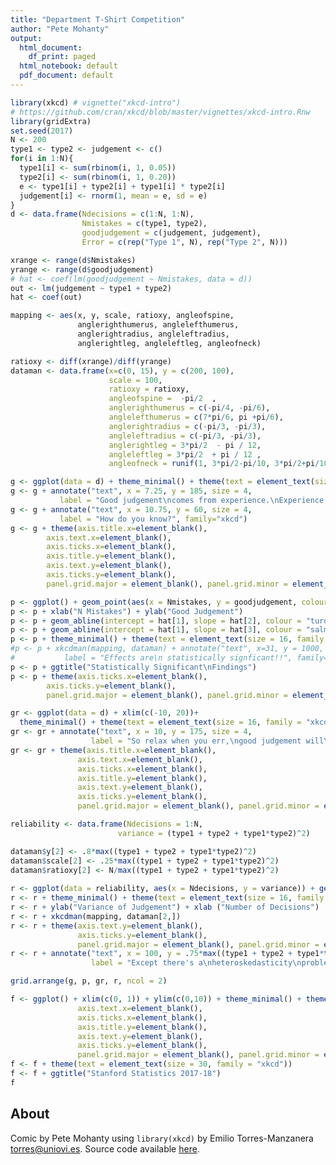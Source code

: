 ```yaml
---
title: "Department T-Shirt Competition"
author: "Pete Mohanty"
output:
  html_document:
    df_print: paged
  html_notebook: default
  pdf_document: default
---
```


```r
library(xkcd) # vignette("xkcd-intro")
# https://github.com/cran/xkcd/blob/master/vignettes/xkcd-intro.Rnw
library(gridExtra)
set.seed(2017)
N <- 200
type1 <- type2 <- judgement <- c()
for(i in 1:N){
  type1[i] <- sum(rbinom(i, 1, 0.05))
  type2[i] <- sum(rbinom(i, 1, 0.20))
  e <- type1[i] + type2[i] + type1[i] * type2[i]
  judgement[i] <- rnorm(1, mean = e, sd = e) 
}
d <- data.frame(Ndecisions = c(1:N, 1:N),
                Nmistakes = c(type1, type2),
                goodjudgement = c(judgement, judgement),
                Error = c(rep("Type 1", N), rep("Type 2", N)))

xrange <- range(d$Nmistakes)
yrange <- range(d$goodjudgement)
# hat <- coef(lm(goodjudgement ~ Nmistakes, data = d))
out <- lm(judgement ~ type1 + type2)
hat <- coef(out)

mapping <- aes(x, y, scale, ratioxy, angleofspine,
               anglerighthumerus, anglelefthumerus,
               anglerightradius, angleleftradius,
               anglerightleg, angleleftleg, angleofneck)

ratioxy <- diff(xrange)/diff(yrange)
dataman <- data.frame(x=c(0, 15), y = c(200, 100),
                      scale = 100,
                      ratioxy = ratioxy,
                      angleofspine =  -pi/2  ,
                      anglerighthumerus = c(-pi/4, -pi/6),
                      anglelefthumerus = c(7*pi/6, pi +pi/6),
                      anglerightradius = c(-pi/3, -pi/3),
                      angleleftradius = c(-pi/3, -pi/3),
                      anglerightleg = 3*pi/2  - pi / 12,
                      angleleftleg = 3*pi/2  + pi / 12 ,
                      angleofneck = runif(1, 3*pi/2-pi/10, 3*pi/2+pi/10))

g <- ggplot(data = d) + theme_minimal() + theme(text = element_text(size = 16, family = "xkcd")) + xlab("") + ylab("") + xkcdman(mapping, dataman)
g <- g + annotate("text", x = 7.25, y = 185, size = 4,
           label = "Good judgement\ncomes from experience.\nExperience comes from\nType 1 and Type 2 errors.", family="xkcd")
g <- g + annotate("text", x = 10.75, y = 60, size = 4,
           label = "How do you know?", family="xkcd")
g <- g + theme(axis.title.x=element_blank(),
        axis.text.x=element_blank(),
        axis.ticks.x=element_blank(), 
        axis.title.y=element_blank(),
        axis.text.y=element_blank(),
        axis.ticks.y=element_blank(),
        panel.grid.major = element_blank(), panel.grid.minor = element_blank())
```


```r
p <- ggplot() + geom_point(aes(x = Nmistakes, y = goodjudgement, colour = Error), data = d)# + xkcdaxis(xrange, yrange)
p <- p + xlab("N Mistakes") + ylab("Good Judgement")
p <- p + geom_abline(intercept = hat[1], slope = hat[2], colour = "turquoise")
p <- p + geom_abline(intercept = hat[1], slope = hat[3], colour = "salmon")
p <- p + theme_minimal() + theme(text = element_text(size = 16, family = "xkcd")) 
#p <- p + xkcdman(mapping, dataman) + annotate("text", x=31, y = 1000, size = 4,
#           label = "Effects are\n statistically signficant!!", family="xkcd" )
p <- p + ggtitle("Statistically Significant\nFindings")
p <- p + theme(axis.ticks.x=element_blank(), 
        axis.ticks.y=element_blank(),
        panel.grid.major = element_blank(), panel.grid.minor = element_blank())
```

```r
gr <- ggplot(data = d) + xlim(c(-10, 20))+
  theme_minimal() + theme(text = element_text(size = 16, family = "xkcd")) + xlab("") + ylab("") + xkcdman(mapping, dataman[1,]) 
gr <- gr + annotate("text", x = 10, y = 175, size = 4,
                  label = "So relax when you err,\ngood judgement will\ncome in time!", family="xkcd")
gr <- gr + theme(axis.title.x=element_blank(),
               axis.text.x=element_blank(),
               axis.ticks.x=element_blank(), 
               axis.title.y=element_blank(),
               axis.text.y=element_blank(),
               axis.ticks.y=element_blank(),
               panel.grid.major = element_blank(), panel.grid.minor = element_blank())


```

```r

reliability <- data.frame(Ndecisions = 1:N,
                        variance = (type1 + type2 + type1*type2)^2)

dataman$y[2] <- .8*max((type1 + type2 + type1*type2)^2)
dataman$scale[2] <- .25*max((type1 + type2 + type1*type2)^2)
dataman$ratioxy[2] <- N/max((type1 + type2 + type1*type2)^2)
  
r <- ggplot(data = reliability, aes(x = Ndecisions, y = variance)) + geom_point()
r <- r + theme_minimal() + theme(text = element_text(size = 16, family = "xkcd"))
r <- r + ylab("Variance of Judgement") + xlab ("Number of Decisions")
r <- r + xkcdman(mapping, dataman[2,]) 
r <- r + theme(axis.text.y=element_blank(),
               axis.ticks.y=element_blank(),
               panel.grid.major = element_blank(), panel.grid.minor = element_blank())
r <- r + annotate("text", x = 100, y = .75*max((type1 + type2 + type1*type2)^2), size = 4,
                  label = "Except there's a\nheteroskedasticity\nproblem...", family="xkcd")

grid.arrange(g, p, gr, r, ncol = 2)

```


```r
f <- ggplot() + xlim(c(0, 1)) + ylim(c(0,10)) + theme_minimal() + theme(axis.title.x=element_blank(),
               axis.text.x=element_blank(),
               axis.ticks.x=element_blank(), 
               axis.title.y=element_blank(),
               axis.text.y=element_blank(),
               axis.ticks.y=element_blank(),
               panel.grid.major = element_blank(), panel.grid.minor = element_blank())
f <- f + theme(text = element_text(size = 30, family = "xkcd"))
f <- f + ggtitle("Stanford Statistics 2017-18")
f
```


## About

Comic by Pete Mohanty using `library(xkcd)` by Emilio Torres-Manzanera <torres@uniovi.es>. Source code available [here]().
